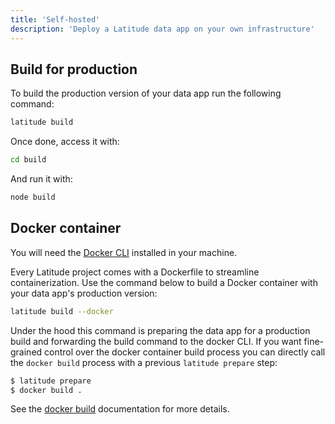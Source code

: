 ```yaml
---
title: 'Self-hosted'
description: 'Deploy a Latitude data app on your own infrastructure'
---
```


## Build for production

To build the production version of your data app run the following command:

```bash
latitude build
```

Once done, access it with:

```bash
cd build
```

And run it with:

```bash
node build
```

## Docker container

You will need the [Docker CLI](https://www.docker.com/products/docker-desktop/) installed in your machine.

Every Latitude project comes with a Dockerfile to streamline containerization. Use the command below to build a Docker container with your data app's production version:

```bash
latitude build --docker
```

Under the hood this command is preparing the data app for a production build and forwarding the build command to the docker CLI. If you want fine-grained control over
the docker container build process you can directly call the `docker build` process with a previous `latitude prepare` step:

```bash
$ latitude prepare
$ docker build .
```

See the [docker build](https://docs.docker.com/reference/cli/docker/image/build/) documentation for more details.
